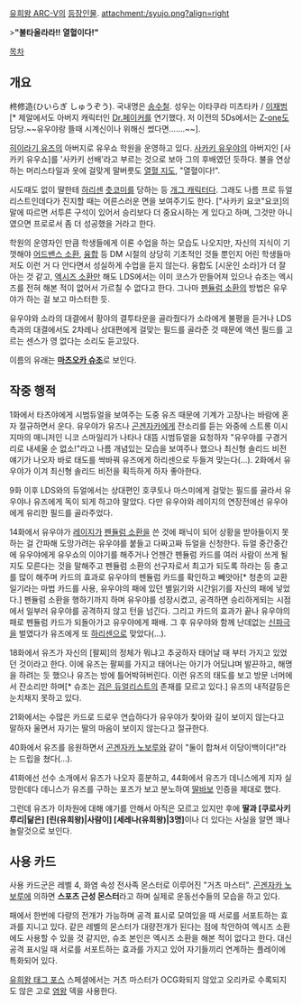 [[유희왕 ARC-V]]의 [[유희왕 ARC-V/등장인물|등장인물]].
attachment:/syujo.png?align=right

>'''"불타올라라!! 열혈이다!"'''

[[목차]]

== 개요 ==
柊修造(ひいらぎ しゅうぞう). 국내명은 [[송수철]]. 성우는 이타쿠라 미츠타카 / [[이재범]][* 제알에서도 아버지 캐릭터인 [[Dr.페이커]]를 연기했다. 저 이전의 5Ds에서는 [[Z-one]]도 담당.~~유우야랑 뜰때 시계신이나 위해신 썼다면…….~~].

[[히이라기 유즈]]의 아버지로 유우쇼 학원을 운영하고 있다. [[사카키 유우야]]의 아버지인 [사카키 유우쇼]를 '사카키 선배'라고 부르는 것으로 보아 그의 후배였던 듯하다. 불을 연상하는 머리스타일과 옷에 걸맞게 말버릇도 [[카타기리 다이스케|열혈 지도]], "열혈이다!". 

시도때도 없이 딸한테 [[하리센]] [[츳코미]]를 당하는 등 [[개그 캐릭터]]다. 그래도 나름 프로 듀얼리스트인데다가 진지할 때는 어른스러운 면을 보여주기도 한다. ["사카키 요코"요코]의 말에 따르면 서투른 구석이 있어서 승리보다 더 중요시하는 게 있다고 하며, 그것만 아니였으면 프로로서 좀 더 성공했을 거라고 한다.

학원의 운영자인 만큼 학생들에게 이론 수업을 하는 모습도 나오지만, 자신의 지식이 기껏해야 [[어드밴스 소환]], [[융합]] 등 DM 시절의 상당히 기초적인 것들 뿐인지 어린 학생들마저도 이런 거 다 안다면서 성실하게 수업을 듣지 않는다. 융합도 [시운인 소라]가 더 잘 아는 것 같고, [[엑시즈 소환]]만 해도 LDS에서는 이미 코스가 만들어져 있으나 슈조는 엑시즈를 전혀 해본 적이 없어서 가르칠 수 없다고 한다. 그나마 [[펜듈럼 소환]]의 방법은 유우야가 하는 걸 보고 마스터한 듯.

유우야와 소라의 대결에서 황야의 결투타운을 골라줬다가 소라에게 불평을 듣거나 LDS측과의 대결에서도 2차례나 상대편에게 걸맞는 필드를 골라준 것 때문에 액션 필드를 고르는 센스가 영 없다는 소리도 듣고있다.

이름의 유래는 '''[[마츠오카 슈조]]'''로 보인다.

== 작중 행적 ==
1화에서 타츠야에게 시범듀얼을 보여주는 도중 유즈 때문에 기계가 고장나는 바람에 혼자 절규하면서 운다. 유우야가 유즈나 [[곤겐자카 노보루|곤겐자카]]에게 잔소리를 듣는 와중에 스트롱 이시지마의 매니저인 니코 스마일리가 나타나 대뜸 시범듀얼을 요청하자 "유우야를 구경거리로 내세울 순 없소!"라고 나름 개념있는 모습을 보여주나 했으나 최신형 솔리드 비전 얘기가 나오자 바로 태도를 싹바꿔 유즈에게 하리센으로 두들겨 맞는다(…). 2화에서 유우야가 이겨 최신형 솔리드 비전을 획득하게 하자 좋아한다.

9화 이후 LDS와의 듀얼에서는 상대편인 호쿠토나 마스미에게 걸맞는 필드를 골라서 유우야나 유즈에게 독이 되게 하고야 말았다. 다만 유우야와 레이지의 연장전에선 유우야에게 유리한 필드를 골라주었다.

14화에서 유우야가 [[아카바 레이지|레이지]]가 [[펜듈럼 소환]]을 쓴 것에 패닉이 되어 상황을 받아들이지 못하는 걸 간파해 도망가려는 유우야를 붙들고 다짜고짜 듀얼을 신청한다. 듀얼 중간중간에 유우야에게 유우쇼의 이야기를 해주거나 언젠간 펜듈럼 카드를 여러 사람이 쓰게 될 지도 모른다는 것을 말해주고 펜듈럼 소환의 선구자로서 최고가 되도록 하라는 등 충고를 많이 해주며 카드의 효과로 유우야의 펜듈럼 카드를 확인하고 빼앗아[* 청춘의 교환일기라는 마법 카드를 사용, 유우야의 패에 있던 별읽기와 시간읽기를 자신의 패에 넣었다.] 펜듈럼 소환을 행하기까지 하며 유우야를 성장시켰고, 공격하면 승리하게되는 시점에서 일부러 유우야를 공격하지 않고 턴을 넘긴다. 그리고 카드의 효과가 끝나 유우야의 패로 펜듈럼 카드가 되돌아가고 유우야에게 패배. 그 후 유우야와 함께 난데없는 [[신파극]]을 벌였다가 유즈에게 또 [[하리센]]으로 맞았다(…).

18화에서 유즈가 자신의 [팔찌]의 정체가 뭐냐고 추궁하자 태어날 때 부터 가지고 있었던 것이라고 한다. 이에 유즈는 팔찌를 가지고 태어나는 아기가 어딨냐며 발끈하고, 해명을 하려는 듯 했으나 유즈는 방에 틀어박혀버린다. 이런 유즈의 태도를 보고 방문 너머에서 잔소리만 하며[* 슈조는 [[검은 듀얼리스트]]의 존재를 모르고 있다.] 유즈의 내적갈등은 눈치채지 못하고 있다.

21화에서는 수많은 카드로 드로우 연습하다가 유우야가 찾아와 길이 보이지 않는다고 말하자 울면서 자기는 딸의 마음이 보이지 않는다고 절규한다.

40화에서 유즈를 응원하면서 [[곤겐자카 노보루]]와 같이 "둘이 합쳐서 이당이백이다!"라는 드립을 쳤다(…).

41화에선 선수 소개에서 유즈가 나오자 흥분하고, 44화에서 유즈가 데니스에게 지자 실망한데다 데니스가 유즈를 구하는 포즈가 보고 분노하여 [[딸바보]] 인증을 제대로 했다.

그런데 유즈가 이차원에 대해 얘기를 안해서 아직은 모르고 있지만 후에 '''딸과 [쿠로사키 루리|닮은] [린(유희왕)|사람이] [세레나(유희왕)|3명]'''이나 더 있다는 사실을 알면 꽤나 놀랄것으로 보인다.

== 사용 카드 ==
사용 카드군은 레벨 4, 화염 속성 전사족 몬스터로 이루어진 "거츠 마스터". [[곤겐자카 노보루]]에 의하면 '''스포츠 근성 몬스터'''라고 하며 실제로 운동선수들의 모습을 하고 있다.

패에서 한번에 다량의 전개가 가능하며 공격 표시로 모여있을 때 서로를 서포트하는 효과를 지니고 있다. 같은 레벨의 몬스터가 대량전개가 된다는 점에 착안하여 엑시즈 소환에도 사용할 수 있을 것 같지만, 슈조 본인은 엑시즈 소환을 해본 적이 없다고 한다. 대신 공격 표시일 때 서로를 서포트하는 효과를 가지고 있어 자기들끼리 연계하는 플레이에 특화되어 있다. 

[[유희왕 태그 포스]] 스페셜에서는 거츠 마스터가 OCG화되지 않았고 오리카로 수록되지도 않은 고로 [[염왕]] 덱을 사용한다.
